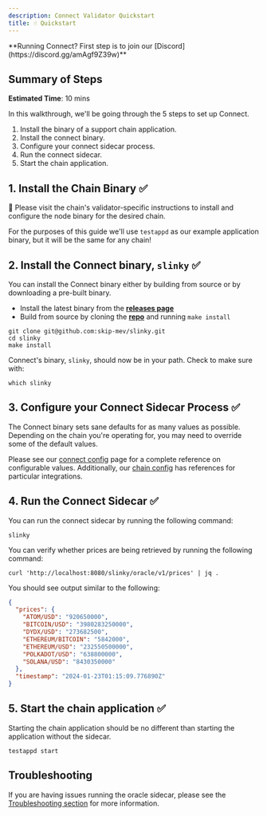 ```yaml
---
description: Connect Validator Quickstart
title: ☝️ Quickstart
---
```


<Note>
**Running Connect? First step is to join our [Discord](https://discord.gg/amAgf9Z39w)**
</Note>

## Summary of Steps

**Estimated Time**: 10 mins

In this walkthrough, we'll be going through the 5 steps to set up Connect.

1. Install the binary of a support chain application.
2. Install the connect binary.
3. Configure your connect sidecar process.
4. Run the connect sidecar.
5. Start the chain application.

## 1. Install the Chain Binary ✅

**🚨** Please visit the chain's validator-specific instructions to install and configure the node binary for the desired chain.

For the purposes of this guide we'll use `testappd` as our example application binary, but it will be the same for any chain!

## 2. Install the Connect binary, `slinky` ✅

You can install the Connect binary either by building from source or by downloading a pre-built binary.

- Install the latest binary from the <b>[releases page](https://github.com/skip-mev/slinky/releases)</b>
- Build from source by cloning the <b>[repo](https://github.com/skip-mev/slinky)</b> and running `make install`

```shell
git clone git@github.com:skip-mev/slinky.git
cd slinky
make install
```

Connect's binary, `slinky`, should now be in your path. Check to make sure with:

```shell
which slinky
```

## 3. Configure your Connect Sidecar Process ✅

The Connect binary sets sane defaults for as many values as possible. Depending on the chain you're operating for, you may need to override some of the default values.

Please see our [connect config](/validator/validator-connect-config) page for a complete reference on configurable values. Additionally, our [chain config](/validator/validator-app-config) has references for particular integrations.

## 4. Run the Connect Sidecar ✅

You can run the connect sidecar by running the following command:

```shell
slinky
```

You can verify whether prices are being retrieved by running the following command:

```shell
curl 'http://localhost:8080/slinky/oracle/v1/prices' | jq .
```

You should see output similar to the following:

```JSON
{
  "prices": {
    "ATOM/USD": "920650000",
    "BITCOIN/USD": "3980283250000",
    "DYDX/USD": "273682500",
    "ETHEREUM/BITCOIN": "5842000",
    "ETHEREUM/USD": "232550500000",
    "POLKADOT/USD": "638800000",
    "SOLANA/USD": "8430350000"
  },
  "timestamp": "2024-01-23T01:15:09.776890Z"
}
```

## 5. Start the chain application ✅

Starting the chain application should be no different than starting the application without the sidecar.

```shell
testappd start
```

## Troubleshooting

If you are having issues running the oracle sidecar, please see the [Troubleshooting section](validator/troubleshooting.mdx) for more information.
